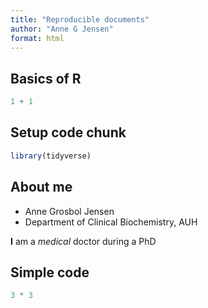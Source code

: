 ```yaml
---
title: "Reproducible documents"
author: "Anne G Jensen"
format: html
---
```


## Basics of R

```r
1 + 1
```

## Setup code chunk
```r
library(tidyverse)
```

## About me 
- Anne Grosbol Jensen 
- Department of Clinical Biochemistry, AUH

**I** am a *medical* doctor during a PhD

## Simple code 
```r
3 * 3 
```



